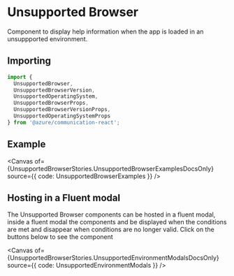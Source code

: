 
<Meta of={UnsupportedBrowserStories} components={UnsupportedBrowserComponent} />

<SingleLineBetaBanner />

# Unsupported Browser

Component to display help information when the app is loaded in an unsuppported environment.

## Importing

```ts
import {
  UnsupportedBrowser,
  UnsupportedBrowserVersion,
  UnsupportedOperatingSystem,
  UnsupportedBrowserProps,
  UnsupportedBrowserVersionProps,
  UnsupportedOperatingSystemProps
} from '@azure/communication-react';
```

## Example

<Canvas of={UnsupportedBrowserStories.UnsupportedBrowserExamplesDocsOnly} source={{ code: UnsupportedBrowserExamples }} />

## Hosting in a Fluent modal

The Unsupported Browser components can be hosted in a fluent modal, inside a fluent modal the components and be 
displayed when the conditions are met and disappear when conditions are no longer valid. Click on the buttons 
below to see the component

<Canvas of={UnsupportedBrowserStories.UnsupportedEnvironmentModalsDocsOnly} source={{ code: UnsupportedEnvironmentModals }} />

